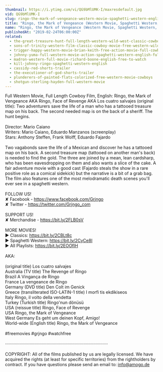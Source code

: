 ```yaml
---
thumbnail: https://i.ytimg.com/vi/QG9bMlUMK-I/maxresdefault.jpg
vid: QG9bMlUMK-I
slug: ringo-the-mark-of-vengeance-western-movie-spaghetti-western-english-full-length-free-westerns
title: "Ringo, the Mark of Vengeance (Western Movie, Spaghetti Western, English, Full Length) free westerns"
name: "Ringo, the Mark of Vengeance (Western Movie, Spaghetti Western, English, Full Length) free westerns"
publishedAt: "2019-02-24T06:00:00Z"
related:
  - the-great-treasure-hunt-full-length-western-wild-west-classic-cowboy-movie-full-movies
  - sons-of-trinity-western-film-classic-cowboy-movie-free-western-wild-west-full-length-movie
  - trigger-happy-western-movie-brian-keith-free-action-movie-full-cowboy-films-full-movies
  - johnny-yuma-full-western-movie-action-spaghetti-western-english-full-movie
  - madron-western-full-movie-richard-boone-english-free-to-watch
  - kill-johnny-ringo-spaghetti-western-english
  - cassidy-red-shorts-trailer
  - the-executioner-of-god-shorts-trailer
  - plunderers-of-painted-flats-colorized-free-western-movie-cowboys
  - shotgun-sterling-hayden-full-western-movie
---
```


Full Western Movie, Full Length Cowboy Film, English: Ringo, the Mark of Vengeance AKA Ringo, Face of Revenge AKA Los cuatro salvajes (original title): Two adventurers save the life of a man who has a tattooed treasure map on his back. The second needed map is on the back of a sheriff. The hunt begins.<br />
<br />
Director: Mario Caiano<br />
Writers: Mario Caiano, Eduardo Manzanos (screenplay)<br />
Stars: Anthony Steffen, Frank Wolff, Eduardo Fajardo<br />
<br />
Two vagabonds save the life of a Mexican and discover he has a tattooed map on his back. A second treasure map (tattooed on another man's back) is needed to find the gold. The three are joined by a mean, lean cardsharp, who has been eavesdropping on them and also wants a slice of the cake. A fair adventure movie with a good cast (Fajardo steals the show in a rare positive role as a comical sidekick) but the narrative is a bit of a grab bag. The film also features one of the most melodramatic death scenes you'll ever see in a spaghetti western.<br />
<br />
FOLLOW US!<br />
✘ Facebook - https://www.facebook.com/Grjngo<br />
✘ Twitter - https://twitter.com/Grjngo_com<br />
<br />
SUPPORT US!<br />
✘ Merchandise - https://bit.ly/2FLB0sV<br />
<br />
MORE MOVIES! <br />
► Classics: https://bit.ly/2CBLt8c <br />
► Spaghetti Western: https://bit.ly/2CyCe8I <br />
► All Playlists: https://bit.ly/2EOOfIH <br />
<br />
AKA:<br />
<br />
(original title) Los cuatro salvajes<br />
Australia (TV title) The Revenge of Ringo<br />
Brazil A Vingança de Ringo<br />
France La vengeance de Ringo<br />
Germany (DVD title) Den Colt im Genick<br />
Greece (transliterated ISO-LATIN-1 title) I morfi tis ekdikiseos<br />
Italy Ringo, il volto della vendetta<br />
Turkey (Turkish title) Ringo'nun dönüsü<br />
USA (reissue title) Ringo, Face of Revenge<br />
USA Ringo, the Mark of Vengeance<br />
West Germany Es geht um deinen Kopf, Amigo!<br />
World-wide (English title) Ringo, the Mark of Vengeance<br />
<br />
#freemovies #grjngo #watchfree<br />
<br />
····················································································<br />
<br />
COPYRIGHT: All of the films published by us are legally licensed. We have acquired the rights (at least for specific territories) from the rightholders by contract. If you have questions please send an email to: info@amogo.de